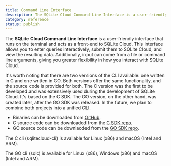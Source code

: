 ```yaml
---
title: Command Line Interface
description: The SQLite Cloud Command Line Interface is a user-friendly interface that runs on the terminal and acts as a front-end to SQLite Cloud.
category: reference
status: publish
---
```


The **SQLite Cloud Command Line Interface** is a user-friendly interface that runs on the terminal and acts as a front-end to SQLite Cloud. This interface allows you to enter queries interactively, submit them to SQLite Cloud, and view the resulting data. Additionally, input can come from a file or command line arguments, giving you greater flexibility in how you interact with SQLite Cloud.

It's worth noting that there are two versions of the CLI available: one written in C and one written in GO. Both versions offer the same functionality, and the source code is provided for both. The C version was the first to be developed and was extensively used during the development of SQLite Cloud. It's based on the C SDK. The GO version, on the other hand, was created later, after the GO SDK was released. In the future, we plan to combine both projects into a unified CLI.

* Binaries can be downloaded from [GitHub](https://github.com/sqlitecloud/sdk/releases).
* C source code can be downloaded from the [C SDK repo](https://github.com/sqlitecloud/sdk/tree/master/C).
* GO source code can be downlaoded from the [GO SDK repo](https://github.com/sqlitecloud/sdk/tree/master/GO).

The C cli (sqlitecloud-cli) is available for Linux (x86) and macOS (Intel and ARM).

The GO cli (sqlc) is available for Linux (x86), Windows (x86) and macOS (Intel and ARM).

